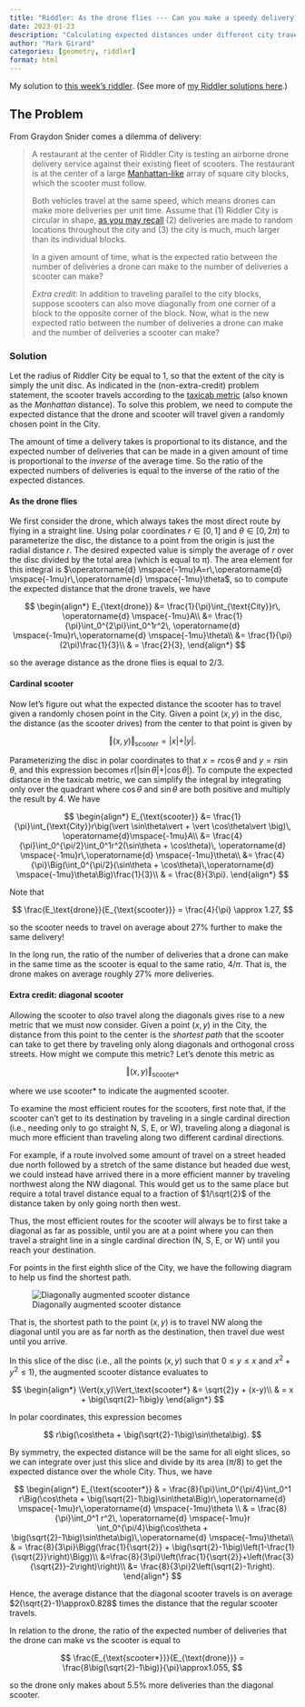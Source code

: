 ```yaml
---
title: "Riddler: As the drone flies --- Can you make a speedy delivery?"
date: 2023-01-23
description: "Calculating expected distances under different city travel metrics."
author: "Mark Girard"
categories: [geometry, riddler]
format: html
---
```



My solution to [this week's riddler](https://fivethirtyeight.com/features/can-you-make-a-speedy-delivery/). (See more of [my Riddler solutions here](/riddlers).)

## The Problem
From Graydon Snider comes a dilemma of delivery:

>A restaurant at the center of Riddler City is testing an airborne drone delivery service against their existing fleet of scooters. The restaurant is at the center of a large [Manhattan-like](https://mathworld.wolfram.com/TaxicabMetric.html) array of square city blocks, which the scooter must follow.
>
>Both vehicles travel at the same speed, which means drones can make more deliveries per unit time. Assume that (1) Riddler City is circular in shape, [as you may recall](https://fivethirtyeight.com/features/can-you-solve-this-rather-pedestrian-puzzle/) (2) deliveries are made to random locations throughout the city and (3) the city is much, much larger than its individual blocks.
>
In a given amount of time, what is the expected ratio between the number of deliveries a drone can make to the number of deliveries a scooter can make?
>
>_Extra credit:_ In addition to traveling parallel to the city blocks, suppose scooters can also move diagonally from one corner of a block to the opposite corner of the block. Now, what is the new expected ratio between the number of deliveries a drone can make and the number of deliveries a scooter can make?

### Solution

Let the radius of Riddler City be equal to 1, so that the extent of the city is simply the unit disc. As indicated in the (non-extra-credit) problem statement, the scooter travels according to the [taxicab metric](https://mathworld.wolfram.com/TaxicabMetric.html) (also known as the *Manhattan* distance). To solve this problem, we need to compute the expected distance that the drone and scooter will travel given a randomly chosen point in the City.

The amount of time a delivery takes is proportional to its distance,   and the expected number of deliveries that can be made in a given amount of time is proportional to the *inverse* of the average time. So the ratio of the expected numbers of deliveries is equal to the inverse of the ratio of the expected distances.

#### As the drone flies
We first consider the drone, which always takes the most direct route by flying in a straight line. Using polar coordinates $r\in[0,1]$ and $\theta\in[0,2\pi)$ to parameterize the disc, the distance to a point from the origin is just the radial distance $r$. The desired expected value is simply the average of $r$ over the disc divided by the total area (which is equal to π). The area element for this integral is $\operatorname{d} \mspace{-1mu}A=r\,\operatorname{d} \mspace{-1mu}r\,\operatorname{d} \mspace{-1mu}\theta$, so to compute the expected distance that the drone travels, we have

$$
\begin{align*}
E_{\text{drone}}
&= \frac{1}{\pi}\int_{\text{City}}r\, \operatorname{d} \mspace{-1mu}A\\
&= \frac{1}{\pi}\int_0^{2\pi}\int_0^1r^2\, \operatorname{d} \mspace{-1mu}r\,\operatorname{d} \mspace{-1mu}\theta\\
&= \frac{1}{\pi}(2\pi)\frac{1}{3}\\
& = \frac{2}{3},
\end{align*}
$$

so the average distance as the drone flies is equal to $2/3$.

#### Cardinal scooter
Now let's figure out what the expected distance the scooter has to  travel given a randomly chosen point in the City. Given a point $(x,y)$ in the disc, the distance (as the scooter drives) from the center to that point is given by

$$
\Vert(x,y)\Vert_{\text{scooter}} = \vert x\vert + \vert y\vert.
$$

Parameterizing the disc in polar coordinates to that $x=r\cos\theta$ and $y=r\sin\theta$, and this expression becomes $r(\vert \sin\theta\vert  + \vert \cos\theta\vert)$. To compute the expected distance in the taxicab metric, we can simplify the integral by integrating only over the quadrant where $\cos\theta$ and $\sin\theta$ are both positive and multiply the result by $4$. We have

$$
\begin{align*}
E_{\text{scooter}}
&= \frac{1}{\pi}\int_{\text{City}}r\big(\vert \sin\theta\vert  + \vert \cos\theta\vert \big)\, \operatorname{d}\mspace{-1mu}A\\
&= \frac{4}{\pi}\int_0^{\pi/2}\int_0^1r^2(\sin\theta + \cos\theta)\, \operatorname{d} \mspace{-1mu}r\,\operatorname{d} \mspace{-1mu}\theta\\
&= \frac{4}{\pi}\Big(\int_0^{\pi/2}(\sin\theta + \cos\theta)\,\operatorname{d} \mspace{-1mu}\theta\Big)\frac{1}{3}\\
& = \frac{8}{3\pi}.
\end{align*}
$$

Note that

$$
\frac{E_\text{drone}}{E_{\text{scooter}}} = \frac{4}{\pi} \approx 1.27,
$$

so the scooter needs to travel on average about 27% further to make the same delivery!

In the long run, the ratio of the number of deliveries that a drone can make in the same time as the scooter is equal to the same ratio, $4/\pi$. That is, the drone makes on average roughly 27% more deliveries.


#### Extra credit: diagonal scooter

Allowing the scooter to *also* travel along the diagonals gives rise to a new metric that we must now consider. Given a point $(x,y)$ in the City, the distance from this point to the center is the *shortest path* that the scooter can take to get there by traveling only along diagonals and orthogonal cross streets. How might we compute this metric? Let's denote this metric as

$$
\Vert(x,y)\Vert_{\text{scooter*}}
$$

where we use $\text{scooter*}$ to indicate the augmented scooter.

To examine the most efficient routes for the scooters, first note that, if the scooter can't get to its destination by traveling in a single cardinal direction (i.e., needing only to go straight N, S, E, or W), traveling along a diagonal is much more efficient than traveling along two different cardinal directions.

For example, if a route involved some amount of travel on a street headed due north followed by a stretch of the same distance but headed due west, we could instead have arrived there in a more efficient manner by traveling northwest along the NW diagonal. This would get us to the same place but require a total travel distance equal to a fraction of $1/\sqrt{2}$ of the distance taken by only going north then west.

Thus, the most efficient routes for the scooter will always be to first take a diagonal as far as possible, until you are at a point where you can then travel a straight line in a single cardinal direction (N, S, E, or W) until you reach your destination.

For points in the first eighth slice of the City, we have the following diagram to help us find the shortest path.

![Diagonally augmented scooter distance](/blog/images/riddler_2023_drone_metric.png)

That is, the shortest path to the point $(x,y)$ is to travel NW along the diagonal until you are as far north as the destination, then travel due west until you arrive.

In this slice of the disc (i.e., all the points $(x,y)$ such that $0\leq y\leq x$ and $x^2+y^2\leq 1$), the augmented scooter distance evaluates to

$$
\begin{align*}
\Vert(x,y)\Vert_\text{scooter*} &= \sqrt{2}y + (x-y)\\
& = x + \big(\sqrt{2}-1\big)y
\end{align*}
$$

In polar coordinates, this expression becomes

$$
r\big(\cos\theta + \big(\sqrt{2}-1\big)\sin\theta\big).
$$

By symmetry, the expected distance will be the same for all eight slices, so we can integrate over just this slice and divide by its area ($\pi/8$) to get the expected distance over the whole City. Thus, we have

$$
\begin{align*}
E_{\text{scooter*}} & = \frac{8}{\pi}\int_0^{\pi/4}\int_0^1 r\Big(\cos\theta + \big(\sqrt{2}-1\big)\sin\theta\Big)r\,\operatorname{d} \mspace{-1mu}r\,\operatorname{d} \mspace{-1mu}\theta
\\
& = \frac{8}{\pi}\int_0^1 r^2\, \operatorname{d} \mspace{-1mu}r \int_0^{\pi/4}\big(\cos\theta + \big(\sqrt{2}-1\big)\sin\theta\big)\,\operatorname{d} \mspace{-1mu}\theta\\
& = \frac{8}{3\pi}\Bigg(\frac{1}{\sqrt{2}} + \big(\sqrt{2}-1\big)\left(1-\frac{1}{\sqrt{2}}\right)\Bigg)\\
&=\frac{8}{3\pi}\left(\frac{1}{\sqrt{2}}+\left(\frac{3}{\sqrt{2}}-2\right)\right)\\
&= \frac{8}{3\pi}2\left(\sqrt{2}-1\right).
\end{align*}
$$

Hence, the average distance that the diagonal scooter travels is on average $2(\sqrt{2}-1)\approx0.828$ times the distance that the regular scooter travels.

In relation to the drone, the ratio of the expected number of deliveries that the drone can make vs the scooter is equal to

$$
\frac{E_{\text{scooter*}}}{E_{\text{drone}}} = \frac{8\big(\sqrt{2}-1\big)}{\pi}\approx1.055,
$$

so the drone only makes about 5.5% more deliveries than the diagonal scooter.